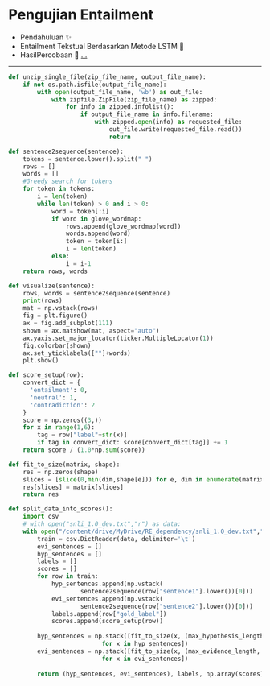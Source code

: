 
# Pengujian Entailment
- Pendahuluan ✨
- Entailment Tekstual Berdasarkan Metode LSTM 🙅
- HasilPercobaan 🙇
  [...](https://docs.google.com/presentation/d/19bBFYP8DZMF8us6wNJlyfev5P_Lkt7nlnEJT2MSJ_R0/edit?usp=sharing)


---

<CodeSurferLayout>

```python
def unzip_single_file(zip_file_name, output_file_name):
    if not os.path.isfile(output_file_name):
        with open(output_file_name, 'wb') as out_file:
            with zipfile.ZipFile(zip_file_name) as zipped:
                for info in zipped.infolist():
                    if output_file_name in info.filename:
                        with zipped.open(info) as requested_file:
                            out_file.write(requested_file.read())
                            return
```
```python
def sentence2sequence(sentence):
    tokens = sentence.lower().split(" ")
    rows = []
    words = []
    #Greedy search for tokens
    for token in tokens:
        i = len(token)
        while len(token) > 0 and i > 0:
            word = token[:i]
            if word in glove_wordmap:
                rows.append(glove_wordmap[word])
                words.append(word)
                token = token[i:]
                i = len(token)
            else:
                i = i-1
    return rows, words

```
```python
def visualize(sentence):
    rows, words = sentence2sequence(sentence)
    print(rows)
    mat = np.vstack(rows)
    fig = plt.figure()
    ax = fig.add_subplot(111)
    shown = ax.matshow(mat, aspect="auto")
    ax.yaxis.set_major_locator(ticker.MultipleLocator(1))
    fig.colorbar(shown)
    ax.set_yticklabels([""]+words)
    plt.show()

```

```python
def score_setup(row):
    convert_dict = {
      'entailment': 0,
      'neutral': 1,
      'contradiction': 2
    }
    score = np.zeros((3,))
    for x in range(1,6):
        tag = row["label"+str(x)]
        if tag in convert_dict: score[convert_dict[tag]] += 1
    return score / (1.0*np.sum(score))

def fit_to_size(matrix, shape):
    res = np.zeros(shape)
    slices = [slice(0,min(dim,shape[e])) for e, dim in enumerate(matrix.shape)]
    res[slices] = matrix[slices]
    return res

```

```python
def split_data_into_scores():
    import csv
    # with open("snli_1.0_dev.txt","r") as data:
    with open("/content/drive/MyDrive/RE_dependency/snli_1.0_dev.txt","r") as data:
        train = csv.DictReader(data, delimiter='\t')
        evi_sentences = []
        hyp_sentences = []
        labels = []
        scores = []
        for row in train:
            hyp_sentences.append(np.vstack(
                    sentence2sequence(row["sentence1"].lower())[0]))
            evi_sentences.append(np.vstack(
                    sentence2sequence(row["sentence2"].lower())[0]))
            labels.append(row["gold_label"])
            scores.append(score_setup(row))
        
        hyp_sentences = np.stack([fit_to_size(x, (max_hypothesis_length, vector_size))
                          for x in hyp_sentences])
        evi_sentences = np.stack([fit_to_size(x, (max_evidence_length, vector_size))
                          for x in evi_sentences])
                                 
        return (hyp_sentences, evi_sentences), labels, np.array(scores)

```

</CodeSurferLayout>
